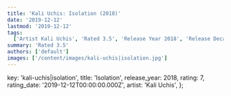 ```yaml
---
title: 'Kali Uchis: Isolation (2018)'
date: '2019-12-12'
lastmod: '2019-12-12'
tags:
  ['Artist Kali Uchis', 'Rated 3.5', 'Release Year 2018', 'Release Decade 2010']
summary: 'Rated 3.5'
authors: ['default']
images: ['/content/images/kali-uchis|isolation.jpg']
---
```


  key: 'kali-uchis|isolation',
  title: 'Isolation',
  release_year: 2018,
  rating: 7,
  rating_date: '2019-12-12T00:00:00.000Z',
  artist: 'Kali Uchis',
};

<MusicRating data={data} />
